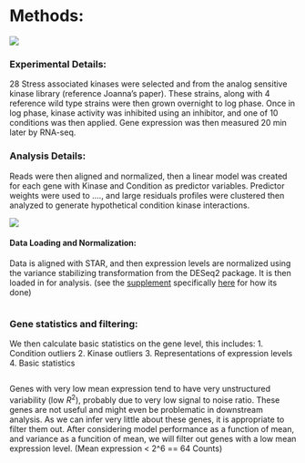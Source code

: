 # Methods:


![](img/Experiment_Cartoon.png)

### Experimental Details:
28 Stress associated kinases were selected and from the analog sensitive kinase library (reference Joanna's paper). These strains, along with 4 reference wild type strains were then grown overnight to log phase. Once in log phase, kinase activity was inhibited using an inhibitor, and one of 10 conditions was then applied. Gene expression was then measured 20 min later by RNA-seq.


### Analysis Details:

Reads were then aligned and normalized, then a linear model was created for each gene with Kinase and Condition as predictor variables. Predictor weights were used to ...., and large residuals profiles were clustered then analyzed to generate hypothetical condition kinase interactions.

![](img/Kinase_Pipeline.png)

#### Data Loading and Normalization:

Data is aligned with STAR, and then expression levels are normalized using the variance stabilizing transformation from the DESeq2 package. It is then loaded in for analysis. (see the [supplement](#Supplement) specifically [here](##Sequence-Alignment,-Normalization,-and-Transformation:) for how its done)


```r
```

### Gene statistics and filtering:



We then calculate basic statistics on the gene level, this includes:
1. Condition outliers
2. Kinase outliers
3. Representations of expression levels
4. Basic statistics

```r
```


Genes with very low mean expression tend to have very unstructured variability (low $R^2$), probably due to very low signal to noise ratio. These genes are not useful and might even be problematic in downstream analysis. As we can infer very little about these genes, it is appropriate to filter them out. After considering model performance as a function of mean, and variance as a funcition of mean, we will filter out genes with a low mean expression level. (Mean expression < 2^6 == 64 Counts)

```r
```
